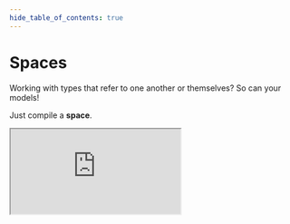 ```yaml
---
hide_table_of_contents: true
---
```


# Spaces

Working with types that refer to one another or themselves? So can your models!

Just compile a **space**.

<div
    style={{
        width: "100%",
        height: "730px",
        border: 0,
        marginLeft: -8,
        marginRight: -8,
        padding: 16,
        overflow: "hidden",
        borderRadius: 8
    }}
>
    <iframe
        id="demo2"
        src="https://stackblitz.com/edit/re-model-space?embed=1&file=space.ts&hideDevTools=1&hideExplorer=1&hideNavigation=1&theme=dark"
        style={{ height: "100%", width: "100%", borderRadius: 8 }}
        title="@re-/type"
        sandbox="allow-forms allow-modals allow-popups allow-presentation allow-same-origin allow-scripts"
    />
</div>
